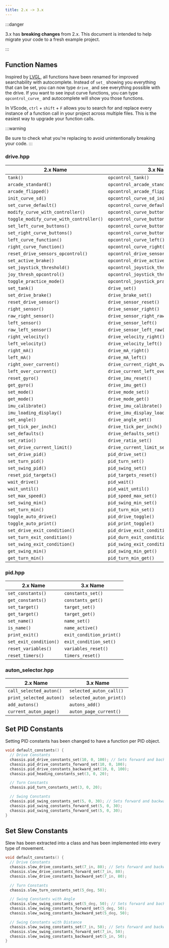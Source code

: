 ```yaml
---
title: 2.x -> 3.x
---
```


:::danger

3.x has **breaking changes** from 2.x.  This document is intended to help migrate your code to a fresh example project.

:::


## Function Names
Inspired by [LVGL](https://docs.lvgl.io/master/index.html), all functions have been renamed for improved searchability with autocomplete.  Instead of `set_` showing you everything that can be set, you can now type `drive_` and see everything possible with the drive.  If you want to see input curve functions, you can type `opcontrol_curve_` and autocomplete will show you those functions.  

In VScode, `ctrl` + `shift` + `F` allows you to search for and replace every instance of a function call in your project across multiple files.  This is the easiest way to upgrade your function calls.  

:::warning

Be sure to check what you're replacing to avoid unintentionally breaking your code.
:::

### **drive.hpp**

<APITable>

| 2.x Name | 3.x Name |
| --- | --- |
| `tank()` | `opcontrol_tank()` |
| `arcade_standard()` | `opcontrol_arcade_standard()` |
| `arcade_flipped()` | `opcontrol_arcade_flipped()` |
| `init_curve_sd()` | `opcontrol_curve_sd_initialize()` |
| `set_curve_default()` | `opcontrol_curve_default_set()` |
| `modify_curve_with_controller()` | `opcontrol_curve_buttons_iterate()` |
| `toggle_modify_curve_with_controller()` | `opcontrol_curve_buttons_toggle()` |
| `set_left_curve_buttons()` | `opcontrol_curve_buttons_left_set()` |
| `set_right_curve_buttons()` | `opcontrol_curve_buttons_right_set()` |
| `left_curve_function()` | `opcontrol_curve_left()` |
| `right_curve_function()` | `opcontrol_curve_right()` |
| `reset_drive_sensors_opcontrol()` | `opcontrol_drive_sensors_reset()` |
| `set_active_brake()` | `opcontrol_drive_activebrake_set()` |
| `set_joystick_threshold()` | `opcontrol_joystick_threshold_set()` |
| `joy_thresh_opcontrol()` | `opcontrol_joystick_threshold_opcontrol()` |
| `toggle_practice_mode()` | `opcontrol_joystick_practicemode_toggle()` |
| `set_tank()` | `drive_set()` |
| `set_drive_brake()` | `drive_brake_set()` |
| `reset_drive_sensor()` | `drive_sensor_reset()` |
| `right_sensor()` | `drive_sensor_right()` |
| `raw_right_sensor()` | `drive_sensor_right_raw()` |
| `left_sensor()` | `drive_sensor_left()` |
| `raw_left_sensor()` | `drive_sensor_left_raw()` |
| `right_velocity()` | `drive_velocity_right()` |
| `left_velocity()` | `drive_velocity_left()` |
| `right_mA()` | `drive_mA_right()` |
| `left_mA()` | `drive_mA_left()` |
| `right_over_current()` | `drive_current_right_over()` |
| `left_over_current()` | `drive_current_left_over()` |
| `reset_gyro()` | `drive_imu_reset()` |
| `get_gyro()` | `drive_imu_get()` |
| `set_mode()` | `drive_mode_set()` |
| `get_mode()` | `drive_mode_get()` |
| `imu_calibrate()` | `drive_imu_calibrate()` |
| `imu_loading_display()` | `drive_imu_display_loading()` |
| `set_angle()` | `drive_angle_set()` |
| `get_tick_per_inch()` | `drive_tick_per_inch()` |
| `set_defaults()` | `drive_defaults_set()` |
| `set_ratio()` | `drive_ratio_set()` |
| `set_drive_current_limit()` | `drive_current_limit_set()` |
| `set_drive_pid()` | `pid_drive_set()` |
| `set_turn_pid()` | `pid_turn_set()` |
| `set_swing_pid()` | `pid_swing_set()` |
| `reset_pid_targets()` | `pid_targets_reset()` |
| `wait_drive()` | `pid_wait()` |
| `wait_until()` | `pid_wait_until()` |
| `set_max_speed()` | `pid_speed_max_set()` |
| `set_swing_min()` | `pid_swing_min_set()` |
| `set_turn_min()` | `pid_turn_min_set()` |
| `toggle_auto_drive()` | `pid_drive_toggle()` |
| `toggle_auto_print()` | `pid_print_toggle()` |
| `set_drive_exit_condition()` | `pid_drive_exit_condition_set()` |
| `set_turn_exit_condition()` | `pid_durn_exit_condition_set()` |
| `set_swing_exit_condition()` | `pid_swing_exit_condition_set()` |
| `get_swing_min()` | `pid_swing_min_get()` |
| `get_turn_min()` | `pid_turn_min_get()` |

</APITable>

### **pid.hpp**

<APITable>

| 2.x Name | 3.x Name |
| --- | --- |
| `set_constants()` | `constants_set()` |
| `get_constants()` | `constants_get()` |
| `set_target()` | `target_set()` |
| `get_target()` | `target_get()` |
| `set_name()` | `name_set()` |
| `is_name()` | `name_active()` |
| `print_exit()` | `exit_condition_print()` |
| `set_exit_condition()` | `exit_condition_set()` |
| `reset_variables()` | `variables_reset()` |
| `reset_timers()` | `timers_reset()` |

</APITable>

### **auton_selector.hpp**

<APITable>

| 2.x Name | 3.x Name |
| --- | --- |
| `call_selected_auton()` | `selected_auton_call()` |
| `print_selected_auton()` | `selected_auton_print()` |
| `add_autons()` | `autons_add()` |
| `current_auton_page()` | `auton_page_current()` |

</APITable>


## Set PID Constants

Setting PID constants has been changed to have a function per PID object. 

```cpp
void default_constants() {
  // Drive Constants
  chassis.pid_drive_constants_set(10, 0, 100); // Sets forward and backward
  chassis.pid_drive_constants_forward_set(10, 0, 100);
  chassis.pid_drive_constants_backward_set(10, 0, 100);
  chassis.pid_heading_constants_set(3, 0, 20);

  // Turn Constants
  chassis.pid_turn_constants_set(3, 0, 20);

  // Swing Constants
  chassis.pid_swing_constants_set(5, 0, 30); // Sets forward and backward
  chassis.pid_swing_constants_forward_set(5, 0, 30);
  chassis.pid_swing_constants_forward_set(5, 0, 30);
}
```

## Set Slew Constants

Slew has been extracted into a class and has been implemented into every type of movement. 

```cpp
void default_constants() {
  // Drive Constants
  chassis.slew_drive_constants_set(7_in, 80); // Sets forward and backward
  chassis.slew_drive_constants_forward_set(7_in, 80);
  chassis.slew_drive_constants_backward_set(7_in, 80);

  // Turn Constants
  chassis.slew_turn_constants_set(5_deg, 50);

  // Swing Constants with Angle
  chassis.slew_swing_constants_set(5_deg, 50); // Sets forward and backward
  chassis.slew_swing_constants_forward_set(5_deg, 50);
  chassis.slew_swing_constants_backward_set(5_deg, 50);

  // Swing Constants with Distance
  chassis.slew_swing_constants_set(7_in, 50); // Sets forward and backward
  chassis.slew_swing_constants_forward_set(7_in, 50);
  chassis.slew_swing_constants_backward_set(5_in, 50);
}
```